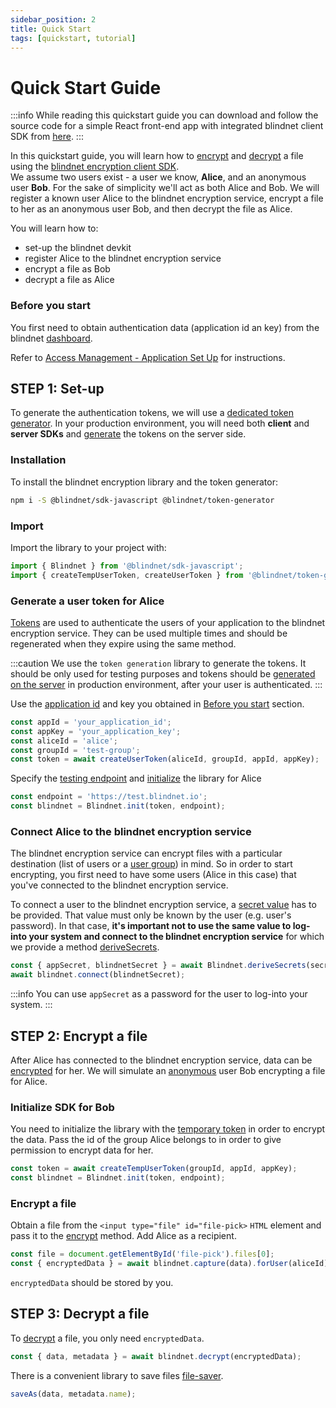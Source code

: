 ```yaml
---
sidebar_position: 2
title: Quick Start
tags: [quickstart, tutorial]
---
```



# Quick Start Guide

:::info
While reading this quickstart guide you can download and follow the source code for a simple React front-end app with integrated blindnet client SDK from [here](https://github.com/blindnet-io/blindnet-client-js-example).
:::

In this quickstart guide, you will learn how to [encrypt](./guides/encrypt) and [decrypt](./guides/decrypt) a file using the [blindnet encryption client SDK](./guides/introduction).  
We assume two users exist - a user we know, **Alice**, and an anonymous user **Bob**. For the sake of simplicity we'll act as both Alice and Bob. We will register a known user Alice to the blindnet encryption service, encrypt a file to her as an anonymous user Bob, and then decrypt the file as Alice.

You will learn how to:

- set-up the blindnet devkit
- register Alice to the blindnet encryption service
- encrypt a file as Bob
- decrypt a file as Alice

### Before you start

You first need to obtain authentication data (application id an key) from the blindnet [dashboard](https://dashboard.blindnet.io).

Refer to [Access Management - Application Set Up](/docs/access-management/set-up) for instructions.

## **STEP 1**: Set-up

To generate the authentication tokens, we will use a [dedicated token generator](https://www.npmjs.com/package/@blindnet/token-generator). In your production environment, you will need both **client** and **server SDKs** and [generate](./guides/managing_users_access#creating-user-tokens) the tokens on the server side.

### Installation

To install the blindnet encryption library and the token generator:

<Tabs groupId="lang">
<TabItem value="js" label="JavaScript" default>

```bash
npm i -S @blindnet/sdk-javascript @blindnet/token-generator
```

</TabItem>
</Tabs>

### Import

Import the library to your project with:

<Tabs groupId="lang">
<TabItem value="js" label="JavaScript" default>

```js
import { Blindnet } from '@blindnet/sdk-javascript';
import { createTempUserToken, createUserToken } from '@blindnet/token-generator';
```

</TabItem>
</Tabs>

### Generate a user token for **Alice**

[Tokens](/docs/references/glossary#authentication-token) are used to authenticate the users of your application to the blindnet encryption service. They can be used multiple times and should be regenerated when they expire using the same method.

:::caution
We use the `token generation` library to generate the tokens. It should be only used for testing purposes and tokens should be [generated on the server](./guides/managing_users_access#creating-user-tokens) in production environment, after your user is authenticated.
:::

Use the [application id](/docs/references/glossary#application-id) and key you obtained in [Before you start](#before-you-start) section.

<Tabs groupId="lang">
<TabItem value="js" label="JavaScript" default>

```js
const appId = 'your_application_id';
const appKey = 'your_application_key';
const aliceId = 'alice';
const groupId = 'test-group';
const token = await createUserToken(aliceId, groupId, appId, appKey);
```

</TabItem>
</Tabs>

Specify the [testing endpoint](/docs/references/glossary#testing-endpoint) and [initialize](./guides/installation#initialization) the library for Alice

<Tabs groupId="lang">
<TabItem value="js" label="JavaScript" default>

```js
const endpoint = 'https://test.blindnet.io';
const blindnet = Blindnet.init(token, endpoint);
```

</TabItem>
</Tabs>

### Connect Alice to the blindnet encryption service

The blindnet encryption service can encrypt files with a particular destination (list of users or a [user group](/docs/references/glossary#user-groups)) in mind. So in order to start encrypting, you first need to have some users (Alice in this case) that you've connected to the blindnet encryption service.

To connect a user to the blindnet encryption service, a [secret value](/docs/references/glossary#secret-value) has to be provided. That value must only be known
by the user (e.g. user's password). In that case, **it's important not to use the same value to log-into your system and connect to the blindnet encryption service** for which we provide a method [deriveSecrets](./guides/managing_users_access#splitting-secrets).

<Tabs groupId="lang">
<TabItem value="js" label="JavaScript" default>

```js
const { appSecret, blindnetSecret } = await Blindnet.deriveSecrets(secret);
await blindnet.connect(blindnetSecret);
```

</TabItem>
</Tabs>

:::info
You can use `appSecret` as a password for the user to log-into your system.
:::

## **STEP 2**: Encrypt a file

After Alice has connected to the blindnet encryption service, data can be [encrypted](./guides/encrypt) for her.
We will simulate an [anonymous](/docs/references/glossary#anonymous-user) user Bob encrypting a file for Alice.

### Initialize SDK for Bob

You need to initialize the library with the [temporary token](/docs/references/glossary#temp-user-token) in order to encrypt the data. Pass the id of the group Alice belongs to in order to give permission to encrypt data for her.

<Tabs groupId="lang">
<TabItem value="js" label="JavaScript" default>

```js
const token = await createTempUserToken(groupId, appId, appKey);
const blindnet = Blindnet.init(token, endpoint);
```

</TabItem>
</Tabs>


### Encrypt a file

Obtain a file from the `<input type="file" id="file-pick>` `HTML` element and pass it to the [encrypt](./guides/encrypt#encrypt) method. Add Alice as a recipient.

<Tabs groupId="lang">
<TabItem value="js" label="JavaScript" default>

```js
const file = document.getElementById('file-pick').files[0];
const { encryptedData } = await blindnet.capture(data).forUser(aliceId).encrypt();
```

</TabItem>
</Tabs>

`encryptedData` should be stored by you.

## **STEP 3**: Decrypt a file

To [decrypt](./guides/decrypt#decrypt) a file, you only need `encryptedData`.

<Tabs groupId="lang">
<TabItem value="js" label="JavaScript" default>

```js
const { data, metadata } = await blindnet.decrypt(encryptedData);
```

There is a convenient library to save files [file-saver](https://github.com/eligrey/FileSaver.js).

```js
saveAs(data, metadata.name);
```

</TabItem>
</Tabs>
